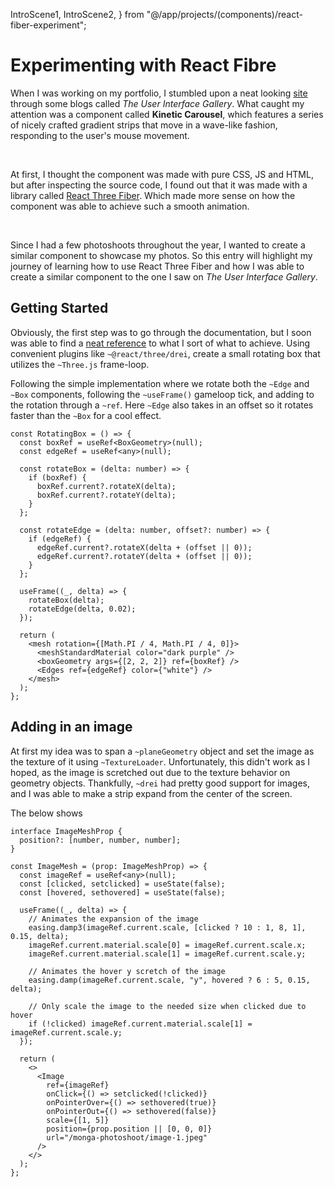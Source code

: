   IntroScene1,
  IntroScene2,
} from "@/app/projects/(components)/react-fiber-experiment";

# Experimenting with React Fibre

When I was working on my portfolio, I stumbled upon a neat looking [site](https://ui.gallery/) through some blogs called _The User Interface Gallery_. What caught my attention was a component called **Kinetic Carousel**, which features a series of nicely crafted gradient strips that move in a wave-like fashion, responding to the user's mouse movement.

<br />

At first, I thought the component was made with pure CSS, JS and HTML, but after inspecting the source code, I found out that it was made with a library called [React Three Fiber](https://docs.pmnd.rs/react-three-fiber/getting-started/introduction). Which made more sense on how the component was able to achieve such a smooth animation.

<br />

Since I had a few photoshoots throughout the year, I wanted to create a similar component to showcase my photos. So this entry will highlight my journey of learning how to use React Three Fiber and how I was able to create a similar component to the one I saw on _The User Interface Gallery_.

## Getting Started

Obviously, the first step was to go through the documentation, but I soon was able to find a [neat reference](https://codesandbox.io/s/l4klb?file=/src/App.js) to what I sort of what to achieve. Using convenient plugins like `~@react/three/drei`, create a small rotating box that utilizes the `~Three.js` frame-loop.

<IntroScene1 />

Following the simple implementation where we rotate both the `~Edge` and `~Box` components, following the `~useFrame()` gameloop tick, and adding to the rotation through a `~ref`. Here `~Edge` also takes in an offset so it rotates faster than the `~Box` for a cool effect.

```tsx
const RotatingBox = () => {
  const boxRef = useRef<BoxGeometry>(null);
  const edgeRef = useRef<any>(null);

  const rotateBox = (delta: number) => {
    if (boxRef) {
      boxRef.current?.rotateX(delta);
      boxRef.current?.rotateY(delta);
    }
  };

  const rotateEdge = (delta: number, offset?: number) => {
    if (edgeRef) {
      edgeRef.current?.rotateX(delta + (offset || 0));
      edgeRef.current?.rotateY(delta + (offset || 0));
    }
  };

  useFrame((_, delta) => {
    rotateBox(delta);
    rotateEdge(delta, 0.02);
  });

  return (
    <mesh rotation={[Math.PI / 4, Math.PI / 4, 0]}>
      <meshStandardMaterial color="dark purple" />
      <boxGeometry args={[2, 2, 2]} ref={boxRef} />
      <Edges ref={edgeRef} color={"white"} />
    </mesh>
  );
};
```

## Adding in an image

At first my idea was to span a `~planeGeometry` object and set the image as the texture of it using `~TextureLoader`. Unfortunately, this didn't work as I hoped, as the image is scretched out due to the texture behavior on geometry objects. Thankfully, `~drei` had pretty good support for images, and I was able to make a strip expand from the center of the screen.

<IntroScene2 />

The below shows 

```tsx
interface ImageMeshProp {
  position?: [number, number, number];
}

const ImageMesh = (prop: ImageMeshProp) => {
  const imageRef = useRef<any>(null);
  const [clicked, setclicked] = useState(false);
  const [hovered, sethovered] = useState(false);

  useFrame((_, delta) => {
    // Animates the expansion of the image
    easing.damp3(imageRef.current.scale, [clicked ? 10 : 1, 8, 1], 0.15, delta);
    imageRef.current.material.scale[0] = imageRef.current.scale.x;
    imageRef.current.material.scale[1] = imageRef.current.scale.y;

    // Animates the hover y scretch of the image
    easing.damp(imageRef.current.scale, "y", hovered ? 6 : 5, 0.15, delta);

    // Only scale the image to the needed size when clicked due to hover
    if (!clicked) imageRef.current.material.scale[1] = imageRef.current.scale.y;
  });

  return (
    <>
      <Image
        ref={imageRef}
        onClick={() => setclicked(!clicked)}
        onPointerOver={() => sethovered(true)}
        onPointerOut={() => sethovered(false)}
        scale={[1, 5]}
        position={prop.position || [0, 0, 0]}
        url="/monga-photoshoot/image-1.jpeg"
      />
    </>
  );
};
```
